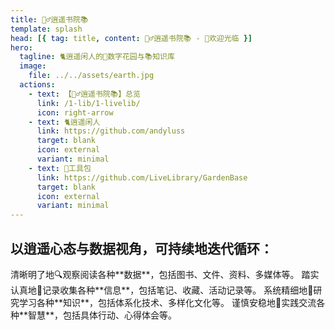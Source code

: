```yaml
---
title: 🧚‍♂️逍遥书院📚
template: splash
head: [{ tag: title, content: 🧚‍♂️逍遥书院📚 - 👏欢迎光临 }]
hero:
  tagline: 🐈逍遥闲人的🌸数字花园与📚知识库
  image:
    file: ../../assets/earth.jpg
  actions:
    - text: 【🧚‍♂️逍遥书院📚】总览
      link: /1-lib/1-livelib/
      icon: right-arrow
    - text: 🐈逍遥闲人
      link: https://github.com/andyluss
      target: blank
      icon: external
      variant: minimal
    - text: 🧰工具包
      link: https://github.com/LiveLibrary/GardenBase
      target: blank
      icon: external
      variant: minimal
---
```



## 以逍遥心态与数据视角，可持续地迭代循环：

<CardGrid>
	<Card title="观察" icon="magnifier">
	  清晰明了地🔍观察阅读各种**数据**，包括图书、文件、资料、多媒体等。
	</Card>
	<Card title="记录" icon="pen">
  	踏实认真地📝记录收集各种**信息**，包括笔记、收藏、活动记录等。
	</Card>
	<Card title="研究" icon="open-book">
	  系统精细地📖研究学习各种**知识**，包括体系化技术、多样化文化等。
	</Card>
	<Card title="实践" icon="rocket">
	  谨慎安稳地🚀实践交流各种**智慧**，包括具体行动、心得体会等。
	</Card>
</CardGrid>
